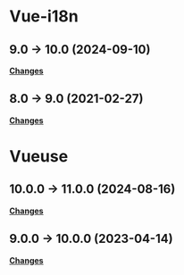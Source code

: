 # Vue-i18n

## 9.0 -> 10.0 (2024-09-10)

**[Changes](https://github.com/intlify/vue-i18n/releases/tag/v10.0.0)**

## 8.0 -> 9.0 (2021-02-27)

**[Changes](https://blog.intlify.dev/posts/vue-i18n-9)**

# Vueuse

## 10.0.0 -> 11.0.0 (2024-08-16)

**[Changes](https://github.com/vueuse/vueuse/releases/tag/v11.0.0)**

## 9.0.0 -> 10.0.0 (2023-04-14)

**[Changes](https://github.com/vueuse/vueuse/releases/tag/v10.0.0)**
